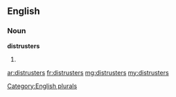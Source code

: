 ==English==

===Noun===
'''distrusters'''

# {{plural of|distruster}}

[[Category:English plurals]]

[[ar:distrusters]]
[[fr:distrusters]]
[[mg:distrusters]]
[[my:distrusters]]